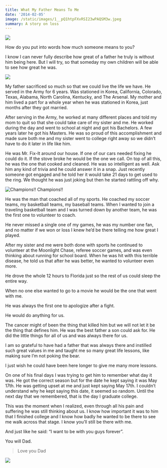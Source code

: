 ```yaml
---
title: What My Father Means To Me
date: '2014-02-05'
image: /static/images/1__pQ1htpFXvRSI23wPAQSM3w.jpeg
summary: A story on loss
---
```

![](/static/images/dock.jpeg)

How do you put into words how much someone means to you?

I know I can never fully describe how great of a father he truly is without him being here. But I will try, so that someday my own children will be able to see how great he was.

![](/static/images/1__pQ1htpFXvRSI23wPAQSM3w.jpeg)

My father sacrificed so much so that we could live the life we have. He served in the Army for 6 years. Was stationed in Korea, California, Colorado, Texas, Alabama, North Carolina, Kentucky, and The Arsenal. My mother and him lived a part for a whole year when he was stationed in Korea, just months after they got married.

After serving in the Army, he worked at many different places and told my mom to quit so that she could take care of my sister and me. He worked during the day and went to school at night and got his Bachelors. A few years later he got his Masters. He was so proud of this accomplishment and made sure both me and my sister went to college right away so we didn’t have to do it later in life like him.

He was Mr. Fix-It around our house. If one of our cars needed fixing he could do it. If the stove broke he would be the one we call. On top of all this, he was the one that cooked and cleaned. He was so intelligent as well. Ask him any kind of trivia and he could answer it in a snap. Just recently someone got engaged and he told her it would take 21 days to get used to the ring. We thought he was just joking but then he started rattling off why.

![Champions!!](/static/images/1__dtUUvSMd0eUtut5G5JnEnw.jpeg) Champions!!

He was the man that coached all of my sports. He coached my soccer teams, my basketball teams, my baseball teams. When I wanted to join a traveling basketball team and I was turned down by another team, he was the first one to volunteer to coach.

He never missed a single one of my games, he was my number one fan, and no matter if we won or loss I knew he’d be there telling me how great I played.

After my sister and me were both done with sports he continued to volunteer at the Moonlight Chase, referee soccer games, and was even thinking about running for school board. When he was hit with this terrible disease, he told us that after he was better, he wanted to volunteer even more.

He drove the whole 12 hours to Florida just so the rest of us could sleep the entire way.

When no one else wanted to go to a movie he would be the one that went with me.

He was always the first one to apologize after a fight.

He would do anything for us.

The cancer might of been the thing that killed him but we will not let it be the thing that defines him. He was the best father a son could ask for. He did the little things for all of us and was always there for us.

I am so grateful to have had a father that was always there and instilled such great values in me and taught me so many great life lessons, like making sure I’m not poking the bear.

I just wish he could have been here longer to give me many more lessons.

On one of his final days I was trying to get him to remember what day it was. He got the correct season but for the date he kept saying it was May 17th. He was getting upset at me and just kept saying May 17th. I couldn’t understand why he kept saying this date, it seemed so random. Until the next day that we remembered, that is the day I graduate college.

This was the moment when I realized, even through all his pain and suffering he was still thinking about us. I know how important it was to him that I finished college and I know how badly he wanted to be there to see me walk across that stage. I know you’ll still be there with me.

And just like he said: “I want to be with you guys forever”.

You will Dad.

> Love you Dad

![](/static/images/meanddad.jpeg)
